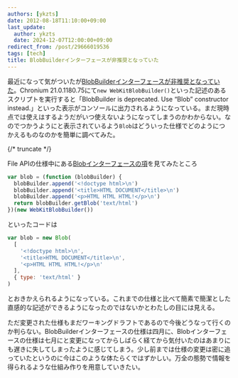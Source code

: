 ```yaml
---
authors: [ykzts]
date: 2012-08-18T11:10:00+09:00
last_update:
  author: ykzts
  date: 2024-12-07T12:00:00+09:00
redirect_from: /post/29666019536
tags: [tech]
title: BlobBuilderインターフェースが非推奨となっていた
---
```


最近になって気がついたが[BlobBuilderインターフェースが非推奨となっていた](http://www.w3.org/TR/2012/WD-file-writer-api-20120417/#the-blobbuilder-interface)。Chronium 21.0.1180.75にて`new WebKitBlobBuilder()`といった記述のあるスクリプトを実行すると「BlobBuilder is deprecated. Use &ldquo;Blob&rdquo; constructor instead.」といった表示がコンソールに出力されるようになっている。まだ現時点では使えはするようだがいつ使えないようになってしまうのかわからない。なのでつかうようにと表示されているよう`Blob`はどういった仕様でどのようにつかえるものなのかを簡単に調べてみた。

{/* truncate */}

File APIの仕様中にある[Blobインターフェースの項](http://www.w3.org/TR/2012/WD-FileAPI-20120712/#blob)を見てみたところ

```javascript
var blob = (function (blobBuilder) {
  blobBuilder.append('<!doctype html>\n')
  blobBuilder.append('<title>HTML DOCUMENT</title>\n')
  blobBuilder.append('<p>HTML HTML HTML!</p>\n')
  return blobBuilder.getBlob('text/html')
})(new WebKitBlobBuilder())
```

といったコードは

```javascript
var blob = new Blob(
  [
    '<!doctype html>\n',
    '<title>HTML DOCUMENT</title>\n',
    '<p>HTML HTML HTML!</p>\n'
  ],
  { type: 'text/html' }
)
```

とおきかえられるようになっている。これまでの仕様と比べて簡素で簡潔とした直感的な記述ができるようになったのではないかとわたしの目には見える。

ただ変更された仕様もまだワーキングドラフトであるので今後どうなって行くのか判らない。BlobBuilderインターフェースの仕様は四月に、Blobインターフェースの仕様は七月にと変更になってからしばらく経てから気付いたのはあまりにも遅きに失してしまったように感じてしまう。少し前までは仕様の変更は密に追っていたというのに今はこのような体たらくではずかしい。万全の態勢で情報を得られるような仕組み作りを用意していきたい。
